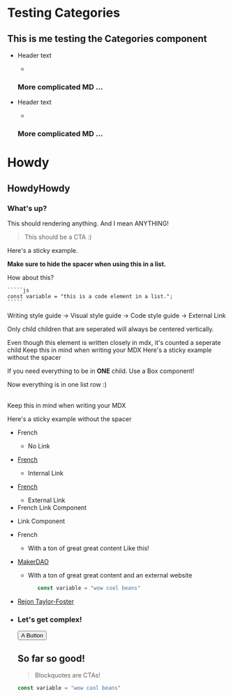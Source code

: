 # Testing Categories 

## This is me testing the Categories component 

<List>

   - Header text
       - <Box> 
           
        ### More complicated MD ... 
           
        </Box>

</List>

<List>

   - Header text

       - <Box> 
           
        ### More complicated MD ... 
           
        </Box>

</List>

<List>

# Howdy

## HowdyHowdy 

### What's up?

This should rendering anything. And I mean <Text as="h3">ANYTHING!</Text>
> This should be a CTA :)

<StatusBanner sticky notice hideSpacer> 

Here's a sticky example. 

**Make sure to hide the spacer when using this in a list.**

</StatusBanner>

<Callout icon="rocketchat">
How about this?
</Callout>

    `````js
    const variable = "this is a code element in a list.";
    `````

</List>

<List>

<Link to="/">Writing style guide →</Link>

<Link to="/">Visual style guide →</Link>

<Link to="/">Code style guide →</Link>

<Link to="https://rejontaylor.com">External Link</Link>

</List>

<List>

Only child children that are seperated will always be centered vertically.
<Link to="/"> Even though this element is written closely in mdx, it's counted a seperate child</Link>
<StatusBanner>Keep this in mind when writing your MDX</StatusBanner>
<StatusBanner sticky>Here's a sticky example without the spacer</StatusBanner>

<Box>

If you need everything to be in **ONE** child. Use a Box component!

<Link to="/"> Now everything is in one list row :) </Link>
<br/>
<br/>

<StatusBanner>Keep this in mind when writing your MDX</StatusBanner>

<StatusBanner sticky warning>Here's a sticky example without the spacer</StatusBanner>

</Box>

</List>

<List>

- French

   - No Link


- [French](/)

   - Internal Link


- [French](https://rejontaylor.com)

   - External Link


- <Link to="/">French Link Component</Link>


- Link Component


- French
   - <Box> 
      With a ton of great great content
      <CTA>Like this!</CTA>
     </Box>


- [MakerDAO](https://makerdao.com)

    - <Box> 

      With a ton of great great content and an external website

      ```js
         const variable = "wow cool beans"
      ```
    </Box>

- [Rejon Taylor-Foster](https://rejontaylor.com)

- <Box> 

   ### Let's get complex!

   <Button to="/">A Button</Button>

   <StatusBanner> 

    ## So far so good! 

   </StatusBanner>

   > Blockquotes are CTAs!

   ```js
   const variable = "wow cool beans"
   ```

   </Box>

</List>
